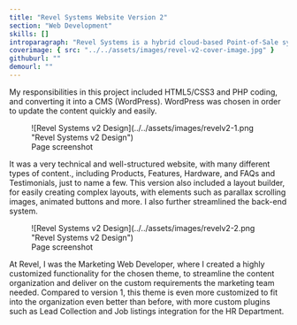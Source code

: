 ```yaml
---
title: "Revel Systems Website Version 2"
section: "Web Development"
skills: []
introparagraph: "Revel Systems is a hybrid cloud-based Point-of-Sale system. This is the second version of the website that I redesigned while working there."
coverimage: { src: "../../assets/images/revel-v2-cover-image.jpg" }
githuburl: ""
demourl: ""
---
```


My responsibilities in this project included HTML5/CSS3 and PHP coding, and converting it into a CMS (WordPress). WordPress was chosen in order to update the content quickly and easily.

<figure class="figure figure--center">
  ![Revel Systems v2 Design](../../assets/images/revelv2-1.png "Revel Systems v2
  Design")
  <figcaption class="figure__caption">Page screenshot</figcaption>
</figure>

It was a very technical and well-structured website, with many different types of content., including Products, Features, Hardware, and FAQs and Testimonials, just to name a few. This version also included a layout builder, for easily creating complex layouts, with elements such as parallax scrolling images, animated buttons and more. I also further streamlined the back-end system.

<figure class="figure figure--center">
  ![Revel Systems v2 Design](../../assets/images/revelv2-2.png "Revel Systems v2
  Design")
  <figcaption class="figure__caption">Page screenshot</figcaption>
</figure>

At Revel, I was the Marketing Web Developer, where I created a highly customized functionality for the chosen theme, to streamline the content organization and deliver on the custom requirements the marketing team needed. Compared to version 1, this theme is even more customized to fit into the organization even better than before, with more custom plugins such as Lead Collection and Job listings integration for the HR Department.
